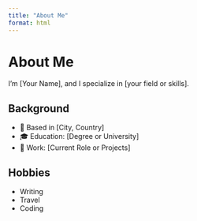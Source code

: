 ```yaml
---
title: "About Me"
format: html
---
```


# About Me

I’m [Your Name], and I specialize in [your field or skills].

## Background

- 📍 Based in [City, Country]
- 🎓 Education: [Degree or University]
- 💼 Work: [Current Role or Projects]

## Hobbies

- Writing
- Travel
- Coding
